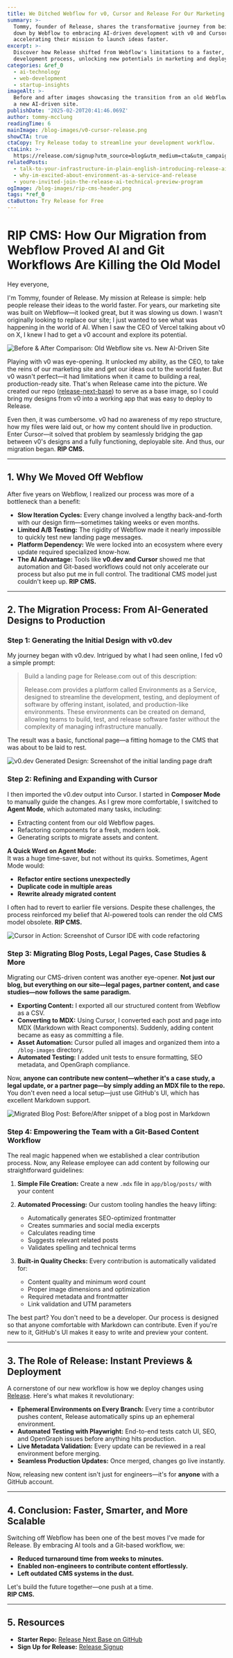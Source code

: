 ```yaml
---
title: We Ditched Webflow for v0, Cursor and Release For Our Marketing Site
summary: >-
  Tommy, founder of Release, shares the transformative journey from being bogged
  down by Webflow to embracing AI-driven development with v0 and Cursor,
  accelerating their mission to launch ideas faster.
excerpt: >-
  Discover how Release shifted from Webflow's limitations to a faster, AI-driven
  development process, unlocking new potentials in marketing and deployment.
categories: &ref_0
  - ai-technology
  - web-development
  - startup-insights
imageAlt: >-
  Before and after images showcasing the transition from an old Webflow site to
  a new AI-driven site.
publishDate: '2025-02-20T20:41:46.069Z'
author: tommy-mcclung
readingTime: 6
mainImage: /blog-images/v0-cursor-release.png
showCTA: true
ctaCopy: Try Release today to streamline your development workflow.
ctaLink: >-
  https://release.com/signup?utm_source=blog&utm_medium=cta&utm_campaign=blog-cta&utm_content=replace-cms-with-ai-v0-cursor-deployment
relatedPosts:
  - talk-to-your-infrastructure-in-plain-english-introducing-release-ai
  - why-im-excited-about-environment-as-a-service-and-release
  - youre-invited-join-the-release-ai-technical-preview-program
ogImage: /blog-images/rip-cms-header.png
tags: *ref_0
ctaButton: Try Release for Free
---
```


# RIP CMS: How Our Migration from Webflow Proved AI and Git Workflows Are Killing the Old Model

Hey everyone,  

I'm Tommy, founder of Release. My mission at Release is simple: help people release their ideas to the world faster. For years, our marketing site was built on Webflow—it looked great, but it was slowing us down. I wasn't originally looking to replace our site; I just wanted to see what was happening in the world of AI. When I saw the CEO of Vercel talking about v0 on X, I knew I had to get a v0 account and explore its potential.

![Before & After Comparison: Old Webflow site vs. New AI-Driven Site](/blog-images/rip-cms-header.png)

Playing with v0 was eye-opening. It unlocked my ability, as the CEO, to take the reins of our marketing site and get our ideas out to the world faster. But v0 wasn't perfect—it had limitations when it came to building a real, production-ready site. That's when Release came into the picture. We created our repo ([release-next-base](https://github.com/releasehub-com/release-next-base)) to serve as a base image, so I could bring my designs from v0 into a working app that was easy to deploy to Release.

Even then, it was cumbersome. v0 had no awareness of my repo structure, how my files were laid out, or how my content should live in production. Enter Cursor—it solved that problem by seamlessly bridging the gap between v0's designs and a fully functioning, deployable site. And thus, our migration began. **RIP CMS.**

---

## 1. Why We Moved Off Webflow

After five years on Webflow, I realized our process was more of a bottleneck than a benefit:

- **Slow Iteration Cycles:** Every change involved a lengthy back-and-forth with our design firm—sometimes taking weeks or even months.
- **Limited A/B Testing:** The rigidity of Webflow made it nearly impossible to quickly test new landing page messages.
- **Platform Dependency:** We were locked into an ecosystem where every update required specialized know-how.
- **The AI Advantage:** Tools like **v0.dev and Cursor** showed me that automation and Git-based workflows could not only accelerate our process but also put me in full control. The traditional CMS model just couldn't keep up. **RIP CMS.**

---

## 2. The Migration Process: From AI-Generated Designs to Production

### Step 1: Generating the Initial Design with v0.dev

My journey began with v0.dev. Intrigued by what I had seen online, I fed v0 a simple prompt:

> Build a landing page for Release.com out of this description:
>
> Release.com provides a platform called Environments as a Service, designed to streamline 
> the development, testing, and deployment of software by offering instant, isolated, and 
> production-like environments. These environments can be created on demand, allowing teams 
> to build, test, and release software faster without the complexity of managing 
> infrastructure manually.

The result was a basic, functional page—a fitting homage to the CMS that was about to be laid to rest.

![v0.dev Generated Design: Screenshot of the initial landing page draft](/blog-images/v0-initial-design.png)

### Step 2: Refining and Expanding with Cursor

I then imported the v0.dev output into Cursor. I started in **Composer Mode** to manually guide the changes. As I grew more comfortable, I switched to **Agent Mode**, which automated many tasks, including:

- Extracting content from our old Webflow pages.
- Refactoring components for a fresh, modern look.
- Generating scripts to migrate assets and content.

**A Quick Word on Agent Mode:**  
It was a huge time-saver, but not without its quirks. Sometimes, Agent Mode would:
- **Refactor entire sections unexpectedly**
- **Duplicate code in multiple areas**
- **Rewrite already migrated content**

I often had to revert to earlier file versions. Despite these challenges, the process reinforced my belief that AI-powered tools can render the old CMS model obsolete. **RIP CMS.**

![Cursor in Action: Screenshot of Cursor IDE with code refactoring](/blog-images/cursor-refactoring.png)

### Step 3: Migrating Blog Posts, Legal Pages, Case Studies & More

Migrating our CMS-driven content was another eye-opener. **Not just our blog, but everything on our site—legal pages, partner content, and case studies—now follows the same paradigm.**

- **Exporting Content:** I exported all our structured content from Webflow as a CSV.
- **Converting to MDX:** Using Cursor, I converted each post and page into MDX (Markdown with React components). Suddenly, adding content became as easy as committing a file.
- **Asset Automation:** Cursor pulled all images and organized them into a `/blog-images` directory.
- **Automated Testing:** I added unit tests to ensure formatting, SEO metadata, and OpenGraph compliance.

Now, **anyone can contribute new content—whether it's a case study, a legal update, or a partner page—by simply adding an MDX file to the repo.** You don't even need a local setup—just use GitHub's UI, which has excellent Markdown support.

![Migrated Blog Post: Before/After snippet of a blog post in Markdown](/blog-images/mdx-migration-example.png)

### Step 4: Empowering the Team with a Git-Based Content Workflow

The real magic happened when we established a clear contribution process. Now, any Release employee can add content by following our straightforward guidelines:

1. **Simple File Creation:** Create a new `.mdx` file in `app/blog/posts/` with your content
2. **Automated Processing:** Our custom tooling handles the heavy lifting:
   - Automatically generates SEO-optimized frontmatter
   - Creates summaries and social media excerpts
   - Calculates reading time
   - Suggests relevant related posts
   - Validates spelling and technical terms

3. **Built-in Quality Checks:** Every contribution is automatically validated for:
   - Content quality and minimum word count
   - Proper image dimensions and optimization
   - Required metadata and frontmatter
   - Link validation and UTM parameters

The best part? You don't need to be a developer. Our process is designed so that anyone comfortable with Markdown can contribute. Even if you're new to it, GitHub's UI makes it easy to write and preview your content.

---

## 3. The Role of Release: Instant Previews & Deployment

A cornerstone of our new workflow is how we deploy changes using [Release](https://release.com). Here's what makes it revolutionary:

- **Ephemeral Environments on Every Branch:** Every time a contributor pushes content, Release automatically spins up an ephemeral environment.
- **Automated Testing with Playwright:** End-to-end tests catch UI, SEO, and OpenGraph issues before anything hits production.
- **Live Metadata Validation:** Every update can be reviewed in a real environment before merging.
- **Seamless Production Updates:** Once merged, changes go live instantly.

Now, releasing new content isn't just for engineers—it's for **anyone** with a GitHub account.

---

## 4. Conclusion: Faster, Smarter, and More Scalable

Switching off Webflow has been one of the best moves I've made for Release. By embracing AI tools and a Git-based workflow, we:

- **Reduced turnaround time from weeks to minutes.**
- **Enabled non-engineers to contribute content effortlessly.**
- **Left outdated CMS systems in the dust.**

Let's build the future together—one push at a time.  
**RIP CMS.**

---

## 5. Resources

- **Starter Repo:** [Release Next Base on GitHub](https://github.com/releasehub-com/release-next-base)  
- **Sign Up for Release:** [Release Signup](https://release.com/signup)